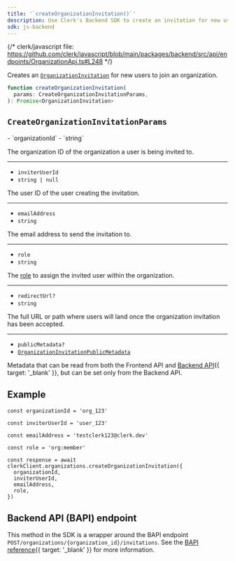 ```yaml
---
title: '`createOrganizationInvitation()`'
description: Use Clerk's Backend SDK to create an invitation for new users to join an organization.
sdk: js-backend
---
```


{/* clerk/javascript file: https://github.com/clerk/javascript/blob/main/packages/backend/src/api/endpoints/OrganizationApi.ts#L248 */}

Creates an [`OrganizationInvitation`](/docs/references/backend/types/backend-organization-invitation) for new users to join an organization.

```ts
function createOrganizationInvitation(
  params: CreateOrganizationInvitationParams,
): Promise<OrganizationInvitation>
```

## `CreateOrganizationInvitationParams`

<Properties>
  - `organizationId`
  - `string`

  The organization ID of the organization a user is being invited to.

  ---

  - `inviterUserId`
  - `string | null`

  The user ID of the user creating the invitation.

  ---

  - `emailAddress`
  - `string`

  The email address to send the invitation to.

  ---

  - `role`
  - `string`

  The [role](/docs/organizations/roles-permissions) to assign the invited user within the organization.

  ---

  - `redirectUrl?`
  - `string`

  The full URL or path where users will land once the organization invitation has been accepted.

  ---

  - `publicMetadata?`
  - [`OrganizationInvitationPublicMetadata`](/docs/references/javascript/types/metadata#organization-invitation-public-metadata)

  Metadata that can be read from both the Frontend API and [Backend API](/docs/reference/backend-api){{ target: '_blank' }}, but can be set only from the Backend API.
</Properties>

## Example

<Include src="_partials/backend/usage" />

```tsx
const organizationId = 'org_123'

const inviterUserId = 'user_123'

const emailAddress = 'testclerk123@clerk.dev'

const role = 'org:member'

const response = await clerkClient.organizations.createOrganizationInvitation({
  organizationId,
  inviterUserId,
  emailAddress,
  role,
})
```

## Backend API (BAPI) endpoint

This method in the SDK is a wrapper around the BAPI endpoint `POST/organizations/{organization_id}/invitations`. See the [BAPI reference](/docs/reference/backend-api/tag/organization-invitations/post/organizations/{organization_id}/invitations){{ target: '_blank' }} for more information.
